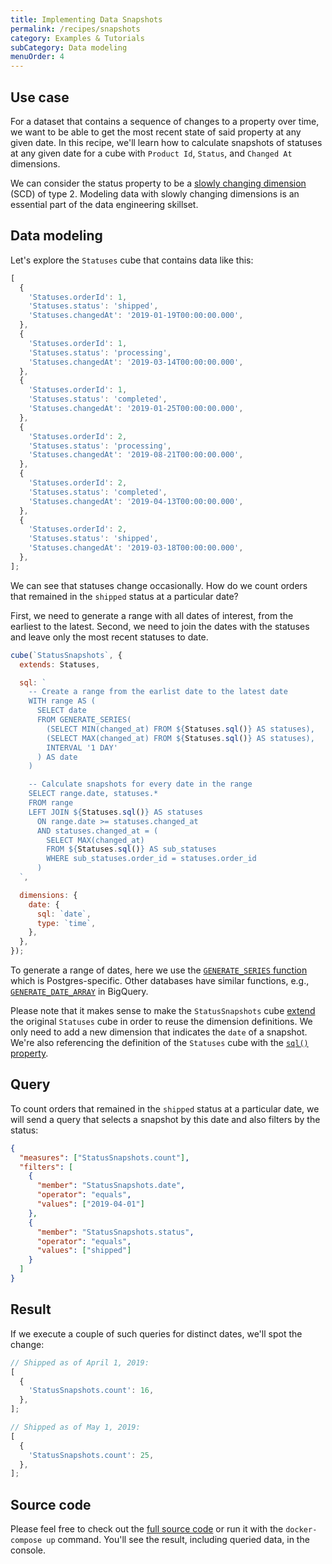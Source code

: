 ```yaml
---
title: Implementing Data Snapshots
permalink: /recipes/snapshots
category: Examples & Tutorials
subCategory: Data modeling
menuOrder: 4
---
```


## Use case

For a dataset that contains a sequence of changes to a property over time, we
want to be able to get the most recent state of said property at any given date.
In this recipe, we'll learn how to calculate snapshots of statuses at any given
date for a cube with `Product Id`, `Status`, and `Changed At` dimensions.

<InfoBox>

We can consider the status property to be a
[slowly changing dimension](https://en.wikipedia.org/wiki/Slowly_changing_dimension)
(SCD) of type 2. Modeling data with slowly changing dimensions is an
essential part of the data engineering skillset.

</InfoBox>

## Data modeling

Let's explore the `Statuses` cube that contains data like this:

```javascript
[
  {
    'Statuses.orderId': 1,
    'Statuses.status': 'shipped',
    'Statuses.changedAt': '2019-01-19T00:00:00.000',
  },
  {
    'Statuses.orderId': 1,
    'Statuses.status': 'processing',
    'Statuses.changedAt': '2019-03-14T00:00:00.000',
  },
  {
    'Statuses.orderId': 1,
    'Statuses.status': 'completed',
    'Statuses.changedAt': '2019-01-25T00:00:00.000',
  },
  {
    'Statuses.orderId': 2,
    'Statuses.status': 'processing',
    'Statuses.changedAt': '2019-08-21T00:00:00.000',
  },
  {
    'Statuses.orderId': 2,
    'Statuses.status': 'completed',
    'Statuses.changedAt': '2019-04-13T00:00:00.000',
  },
  {
    'Statuses.orderId': 2,
    'Statuses.status': 'shipped',
    'Statuses.changedAt': '2019-03-18T00:00:00.000',
  },
];
```

We can see that statuses change occasionally. How do we count orders that
remained in the `shipped` status at a particular date?

First, we need to generate a range with all dates of interest, from the earliest
to the latest. Second, we need to join the dates with the statuses and leave
only the most recent statuses to date.

```javascript
cube(`StatusSnapshots`, {
  extends: Statuses,

  sql: `
    -- Create a range from the earlist date to the latest date
    WITH range AS (
      SELECT date
      FROM GENERATE_SERIES(
        (SELECT MIN(changed_at) FROM ${Statuses.sql()} AS statuses),
        (SELECT MAX(changed_at) FROM ${Statuses.sql()} AS statuses),
        INTERVAL '1 DAY'
      ) AS date
    )

    -- Calculate snapshots for every date in the range
    SELECT range.date, statuses.*
    FROM range
    LEFT JOIN ${Statuses.sql()} AS statuses
      ON range.date >= statuses.changed_at
      AND statuses.changed_at = (
        SELECT MAX(changed_at)
        FROM ${Statuses.sql()} AS sub_statuses
        WHERE sub_statuses.order_id = statuses.order_id
      )
  `,

  dimensions: {
    date: {
      sql: `date`,
      type: `time`,
    },
  },
});
```

<InfoBox>

To generate a range of dates, here we use the
[`GENERATE_SERIES` function](https://www.postgresql.org/docs/9.1/functions-srf.html)
which is Postgres-specific. Other databases have similar functions, e.g.,
[`GENERATE_DATE_ARRAY`](https://cloud.google.com/bigquery/docs/reference/standard-sql/array_functions#generate_date_array)
in BigQuery.

</InfoBox>

Please note that it makes sense to make the `StatusSnapshots` cube
[extend](https://cube.dev/docs/schema/reference/cube#parameters-extends) the
original `Statuses` cube in order to reuse the dimension definitions. We only
need to add a new dimension that indicates the `date` of a snapshot. We're also
referencing the definition of the `Statuses` cube with the
[`sql()` property](https://cube.dev/docs/schema/reference/cube#parameters-sql).

## Query

To count orders that remained in the `shipped` status at a particular date, we
will send a query that selects a snapshot by this date and also filters by the
status:

```json
{
  "measures": ["StatusSnapshots.count"],
  "filters": [
    {
      "member": "StatusSnapshots.date",
      "operator": "equals",
      "values": ["2019-04-01"]
    },
    {
      "member": "StatusSnapshots.status",
      "operator": "equals",
      "values": ["shipped"]
    }
  ]
}
```

## Result

If we execute a couple of such queries for distinct dates, we'll spot the
change:

```javascript
// Shipped as of April 1, 2019:
[
  {
    'StatusSnapshots.count': 16,
  },
];
```

```javascript
// Shipped as of May 1, 2019:
[
  {
    'StatusSnapshots.count': 25,
  },
];
```

## Source code

Please feel free to check out the
[full source code](https://github.com/cube-js/cube/tree/master/examples/recipes/snapshots)
or run it with the `docker-compose up` command. You'll see the result, including
queried data, in the console.
